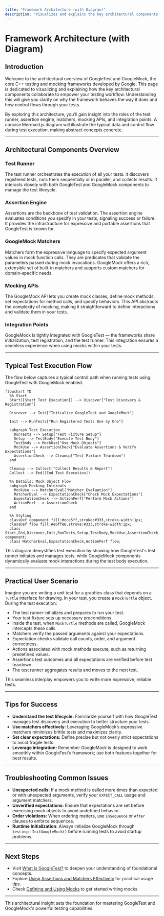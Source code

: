 ```yaml
---
title: "Framework Architecture (with Diagram)"
description: "Visualizes and explains the key architectural components of GoogleTest and GoogleMock—the test runner, assertion engine, matchers, mocking APIs, and integration points. Uses a concise mermaid diagram to illustrate typical data and control flow during test execution."
---
```


# Framework Architecture (with Diagram)

## Introduction

Welcome to the architectural overview of GoogleTest and GoogleMock, the core C++ testing and mocking frameworks developed by Google. This page is dedicated to visualizing and explaining how the key architectural components collaborate to empower your testing workflow. Understanding this will give you clarity on why the framework behaves the way it does and how control flows through your tests.

By exploring this architecture, you’ll gain insight into the roles of the test runner, assertion engine, matchers, mocking APIs, and integration points. A concise Mermaid.js diagram will illustrate the typical data and control flow during test execution, making abstract concepts concrete.

---

## Architectural Components Overview

### Test Runner

The test runner orchestrates the execution of all your tests. It discovers registered tests, runs them sequentially or in parallel, and collects results. It interacts closely with both GoogleTest and GoogleMock components to manage the test lifecycle.

### Assertion Engine

Assertions are the backbone of test validation. The assertion engine evaluates conditions you specify in your tests, signaling success or failure. It provides the infrastructure for expressive and portable assertions that GoogleTest is known for.

### GoogleMock Matchers

Matchers form the expressive language to specify expected argument values in mock function calls. They are predicates that validate the parameters passed during mock invocations. GoogleMock offers a rich, extensible set of built-in matchers and supports custom matchers for domain-specific needs.

### Mocking APIs

The GoogleMock API lets you create mock classes, define mock methods, set expectations for method calls, and specify behaviors. This API abstracts the complexity of mocking, making it straightforward to define interactions and validate them in your tests.

### Integration Points

GoogleMock is tightly integrated with GoogleTest — the frameworks share initialization, test registration, and the test runner. This integration ensures a seamless experience when using mocks within your tests.

---

## Typical Test Execution Flow

The flow below captures a typical control path when running tests using GoogleTest with GoogleMock enabled.

```mermaid
flowchart TD
  %% Start
  Start([Start Test Execution]) --> Discover["Test Discovery & Registration"]

  Discover --> Init["Initialize GoogleTest and GoogleMock"]

  Init --> RunTests["Run Registered Tests One by One"]

  subgraph Test Execution
    RunTests --> Setup["Test Fixture Setup"]
    Setup --> TestBody["Execute Test Body"]
    TestBody --> MockUse["Use Mock Objects"]
    MockUse --> AssertionCheck["Evaluate Assertions & Verify Expectations"]
    AssertionCheck --> Cleanup["Test Fixture Teardown"]
  end

  Cleanup --> Collect["Collect Results & Report"]
  Collect --> End([End Test Execution])

  %% Details: Mock Object Flow
  subgraph Mocking Internals
    MockUse --> MatcherEval["Matcher Evaluation"]
    MatcherEval --> ExpectationCheck["Check Mock Expectations"]
    ExpectationCheck --> ActionPerf["Perform Mock Actions"]
    ActionPerf --> AssertionCheck
  end

  %% Styling
  classDef component fill:#cce5ff,stroke:#333,stroke-width:1px;
  classDef flow fill:#e6ffe6,stroke:#333,stroke-width:1px;
  class Start,End,Discover,Init,RunTests,Setup,TestBody,MockUse,AssertionCheck,Cleanup,Collect component;
  class MatcherEval,ExpectationCheck,ActionPerf flow;
```

This diagram demystifies test execution by showing how GoogleTest's test runner initiates and manages tests, while GoogleMock components dynamically evaluate mock interactions during the test body execution.

---

## Practical User Scenario

Imagine you are writing a unit test for a graphics class that depends on a `Turtle` interface for drawing. In your test, you create a `MockTurtle` object. During the test execution:

- The test runner initializes and prepares to run your test.
- Your test fixture sets up necessary preconditions.
- Inside the test, when `MockTurtle` methods are called, GoogleMock intercepts these calls.
- Matchers verify the passed arguments against your expectations.
- Expectation checks validate call counts, order, and argument correctness.
- Actions associated with mock methods execute, such as returning predefined values.
- Assertions test outcomes and all expectations are verified before test teardown.
- The test runner aggregates results and moves to the next test.

This seamless interplay empowers you to write more expressive, reliable tests.

---

## Tips for Success

- **Understand the test lifecycle:** Familiarize yourself with how GoogleTest manages test discovery and execution to better structure your tests.
- **Use matchers effectively:** Leveraging GoogleMock’s expressive matchers minimizes brittle tests and maximizes clarity.
- **Set clear expectations:** Define precise but not overly strict expectations to avoid fragile tests.
- **Leverage integration:** Remember GoogleMock is designed to work smoothly within GoogleTest’s framework; use both features together for best results.

---

## Troubleshooting Common Issues

- **Unexpected calls:** If a mock method is called more times than expected or with unexpected arguments, verify your `EXPECT_CALL` usage and argument matchers.
- **Unverified expectations:** Ensure that expectations are set before exercising mock objects to avoid undefined behavior.
- **Order violations:** When ordering matters, use `InSequence` or `After` clauses to enforce sequences.
- **Runtime Initialization:** Always initialize GoogleMock through `testing::InitGoogleMock()` before running tests to avoid startup problems.

---

## Next Steps

- Visit [What is GoogleTest?](../welcome-introduction/what-is-googletest) to deepen your understanding of foundational concepts.
- Explore [Using Assertions and Matchers Effectively](../../guides/core-testing-patterns/using-assertions-and-matchers) for practical usage tips.
- Check [Defining and Using Mocks](../../api-reference/mocking-framework-api/defining-mocks) to get started writing mocks.

---

This architectural insight sets the foundation for mastering GoogleTest and GoogleMock's powerful testing capabilities.
